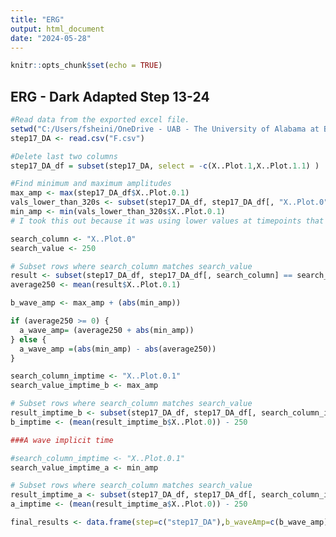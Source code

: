 ---
title: "ERG"
output: html_document
date: "2024-05-28"
---

```{r setup, include=FALSE}
knitr::opts_chunk$set(echo = TRUE)
```

## ERG - Dark Adapted Step 13-24

```{r}
#Read data from the exported excel file.
setwd("C:/Users/fsheini/OneDrive - UAB - The University of Alabama at Birmingham/Desktop/ERG_Data/Mouse_4_053024")
step17_DA <- read.csv("F.csv")
```

```{r}
#Delete last two columns
step17_DA_df = subset(step17_DA, select = -c(X..Plot.1,X..Plot.1.1) )

```

```{r}
#Find minimum and maximum amplitudes
max_amp <- max(step17_DA_df$X..Plot.0.1)
vals_lower_than_320s <- subset(step17_DA_df, step17_DA_df[, "X..Plot.0"] < 320)
min_amp <- min(vals_lower_than_320s$X..Plot.0.1)
# I took this out because it was using lower values at timepoints that were not the a-wave = min_amp <- min(step17_DA_df$X..Plot.0.1)
```

```{r}
search_column <- "X..Plot.0"
search_value <- 250

# Subset rows where search_column matches search_value
result <- subset(step17_DA_df, step17_DA_df[, search_column] == search_value)
average250 <- mean(result$X..Plot.0.1)
```

```{r}
b_wave_amp <- max_amp + (abs(min_amp)) 

if (average250 >= 0) {
  a_wave_amp= (average250 + abs(min_amp))
} else {
  a_wave_amp =(abs(min_amp) - abs(average250))
}
```

```{r}
search_column_imptime <- "X..Plot.0.1"
search_value_imptime_b <- max_amp

# Subset rows where search_column matches search_value
result_imptime_b <- subset(step17_DA_df, step17_DA_df[, search_column_imptime] == search_value_imptime_b)
b_imptime <- (mean(result_imptime_b$X..Plot.0)) - 250

###A wave implicit time

#search_column_imptime <- "X..Plot.0.1"
search_value_imptime_a <- min_amp

# Subset rows where search_column matches search_value
result_imptime_a <- subset(step17_DA_df, step17_DA_df[, search_column_imptime] == search_value_imptime_a)
a_imptime <- (mean(result_imptime_a$X..Plot.0)) - 250
```

```{r}
final_results <- data.frame(step=c("step17_DA"),b_waveAmp=c(b_wave_amp),b_imp=c(b_imptime),a_waveAmp=c(a_wave_amp),a_imp=c(a_imptime))
```
